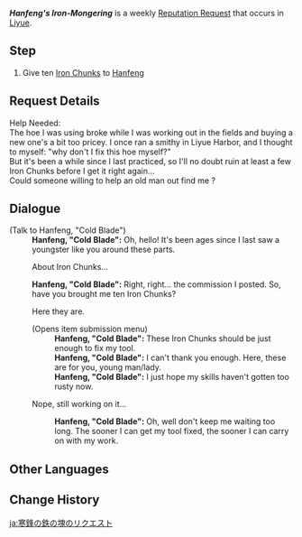 {{Quest Infobox
|id            = 71708
|image         = Hanfeng, Cold Blade Icon.png
|type          = World
|group         = Request
|startLocation = [[Qingce Village]], [[Liyue]]
|region        = Liyue
|area          = Bishui Plain
|subarea       = Qingce Village
|characters    = Hanfeng, "Cold Blade"; Traveler
|rewards       = Mora*20,000
|rep           = Liyue
}}
'''''Hanfeng's Iron-Mongering''''' is a weekly [[Reputation Request]] that occurs in [[Liyue]].

==Step==
# Give ten [[Iron Chunk]]s to [[Hanfeng, "Cold Blade"|Hanfeng]]

==Request Details==
Help Needed:<br>
The hoe I was using broke while I was working out in the fields and buying a new one's a bit too pricey. I once ran a smithy in Liyue Harbor, and I thought to myself: "why don't I fix this hoe myself?"<br>
But it's been a while since I last practiced, so I'll no doubt ruin at least a few Iron Chunks before I get it right again...<br>
Could someone willing to help an old man out find me {{Color|buzzword|ten Iron Chunks}}?

==Dialogue==
{{Quest Description|[[Hanfeng]] from [[Qingce Village]] needs ten [[Iron Chunk]]s.}}
{{Dialogue Start}}
;(Talk to Hanfeng, "Cold Blade")
:'''Hanfeng, "Cold Blade":''' Oh, hello! It's been ages since I last saw a youngster like you around these parts.
:{{DIcon|Quest}} About Iron Chunks...
:'''Hanfeng, "Cold Blade":''' Right, right... the commission I posted. So, have you brought me ten Iron Chunks?
:{{DIcon|Quest}} Here they are.
:;(Opens item submission menu)
::'''Hanfeng, "Cold Blade":''' These Iron Chunks should be just enough to fix my tool.
::'''Hanfeng, "Cold Blade":''' I can't thank you enough. Here, these are for you, young man/lady.
::'''Hanfeng, "Cold Blade":''' I just hope my skills haven't gotten too rusty now.
:{{DIcon}} Nope, still working on it...
::'''Hanfeng, "Cold Blade":''' Oh, well don't keep me waiting too long. The sooner I can get my tool fixed, the sooner I can carry on with my work.
{{Dialogue End}}

==Other Languages==
{{Other Languages
|en      = Hanfeng's Iron-Mongering
|zhs     = 寒锋的铁块需求
|zhs_rm  = Hánfēng de Tiěkuài Xūqiú
|zht     = 寒鋒的鐵塊需求
|zht_rm  = Hánfēng de Tiěkuài Xūqiú
|zh_tl   = Hanfeng's Iron Chunk Needs
|ja      = 寒鋒の鉄の塊のリクエスト
|ja_rm   = Kanhou no Tetsu no Katamari no Rikuesuto{{Assumed}}
|ja_tl   = Hanfeng's Iron Lumps Request
|ko      = 한봉의 철광 의뢰
|ko_rm   = Hanbong-ui Cheolgwang Uiroe
|ko_tl   = Hanfeng's Iron Ore Request
|es      = Pedazos de hierro para Hanfeng
|es_tl   = Iron Chunks for Hanfeng
|fr      = Le fer de Hanfeng
|fr_tl   = Hanfeng's Iron
|ru      = Железо для Хань Фэна
|ru_tl   = Iron for Hanfeng
|th      = การสรรหา Iron Chunk ของ Hanfeng
|th_rm   = 
|th_tl   = 
|vi      = Mảnh sắt Hanfeng cần
|vi_tl   = The Iron Chunk Hanfeng Needs
|de      = Hangfengs Bitte um Eisen
|de_tl   = Hangfeng's Request for Iron
|id      = Permintaan Bijih Besi dari Hanfeng
|id_tl   = Iron Ore Request from Hanfeng
|pt      = Pedido de Ferro de Hanfeng
|pt_tl   = 
|tr      = Hanfeng Demircilik
|tr_tl   = 
|it      = Hanfeng, maestro del ferro
|it_tl   = 
}}

==Change History==
{{Change History|1.1}}

[[ja:寒鋒の鉄の塊のリクエスト]]